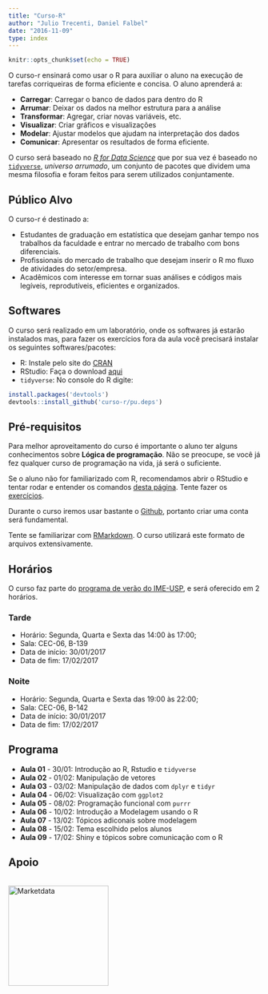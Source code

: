 ```yaml
---
title: "Curso-R"
author: "Julio Trecenti, Daniel Falbel"
date: "2016-11-09"
type: index
---
```


```r
knitr::opts_chunk$set(echo = TRUE)
```

O curso-r ensinará como usar o R para auxiliar o aluno na execução de tarefas
corriqueiras de forma eficiente e concisa. O aluno aprenderá a:

- **Carregar**: Carregar o banco de dados para dentro do R 
- **Arrumar**: Deixar os dados na melhor estrutura para a análise
- **Transformar**: Agregar, criar novas variáveis, etc. 
- **Visualizar**: Criar gráficos e visualizações
- **Modelar**: Ajustar modelos que ajudam na interpretação dos dados
- **Comunicar**: Apresentar os resultados de forma eficiente.

O curso será baseado no [*R for Data Science*](http://r4ds.had.co.nz/) que por
sua vez é baseado no [`tidyverse`](http://tidyverse.org/), *universo arrumado*,
um conjunto de pacotes que dividem uma mesma filosofia e foram feitos para serem
utilizados conjuntamente.

## Público Alvo

O curso-r é destinado a:

- Estudantes de graduação em estatística que desejam ganhar tempo nos trabalhos da faculdade e entrar no mercado de trabalho com bons diferenciais.
- Profissionais do mercado de trabalho que desejam inserir o R mo fluxo de atividades do setor/empresa.
- Acadêmicos com interesse em tornar suas análises e códigos mais legíveis, reprodutíveis, eficientes e organizados.

## Softwares

O curso será realizado em um laboratório, onde os softwares já estarão instalados mas, para fazer os exercícios fora da aula você precisará instalar os seguintes softwares/pacotes:

- R: Instale pelo site do [CRAN](https://cloud.r-project.org/)
- RStudio: Faça o download [aqui](https://www.rstudio.com/products/rstudio/download/preview/)
- `tidyverse`: No console do R digite: 

```r
install.packages('devtools')
devtools::install_github('curso-r/pu.deps')
```

## Pré-requisitos

Para melhor aproveitamento do curso é importante o aluno ter alguns conhecimentos sobre **Lógica de programação**. Não se preocupe, se você já fez qualquer curso de programação na vida, já será o suficiente. 

Se o aluno não for familiarizado com R, recomendamos abrir o RStudio e tentar rodar e entender os comandos [desta página](https://curso-r.github.io/verao2017/r-como-calculadora/). Tente
fazer os [exercícios](https://curso-r.github.io/verao2017/r-como-calculadora/#exercicios).

Durante o curso iremos usar bastante o [Github](https://github.com/), portanto
criar uma conta será fundamental.

Tente se familiarizar com [RMarkdown](http://rmarkdown.rstudio.com/lesson-1.html). O curso utilizará este formato de arquivos extensivamente.

## Horários

O curso faz parte do [programa de verão do IME-USP](https://www.ime.usp.br/verao/), 
e será oferecido em 2 horários.

### Tarde 

* Horário: Segunda, Quarta e Sexta das 14:00 às 17:00;
* Sala: CEC-06, B-139
* Data de início: 30/01/2017
* Data de fim: 17/02/2017

### Noite

* Horário: Segunda, Quarta e Sexta das 19:00 às 22:00;
* Sala: CEC-06, B-142
* Data de início: 30/01/2017
* Data de fim: 17/02/2017

## Programa

- **Aula 01** - 30/01: Introdução ao R, Rstudio e `tidyverse`
- **Aula 02** - 01/02: Manipulação de vetores
- **Aula 03** - 03/02: Manipulação de dados com `dplyr` e `tidyr`
- **Aula 04** - 06/02: Visualização com `ggplot2`
- **Aula 05** - 08/02: Programação funcional com `purrr`
- **Aula 06** - 10/02: Introdução a Modelagem usando o R
- **Aula 07** - 13/02: Tópicos adiconais sobre modelagem
- **Aula 08** - 15/02: Tema escolhido pelos alunos
- **Aula 09** - 17/02: Shiny e tópicos sobre comunicação com o R

## Apoio

<a href='http://www.marketdata.com.br'>  
<img src="logo-marketdata.jpg" alt="Marketdata" width="200">
</a>
